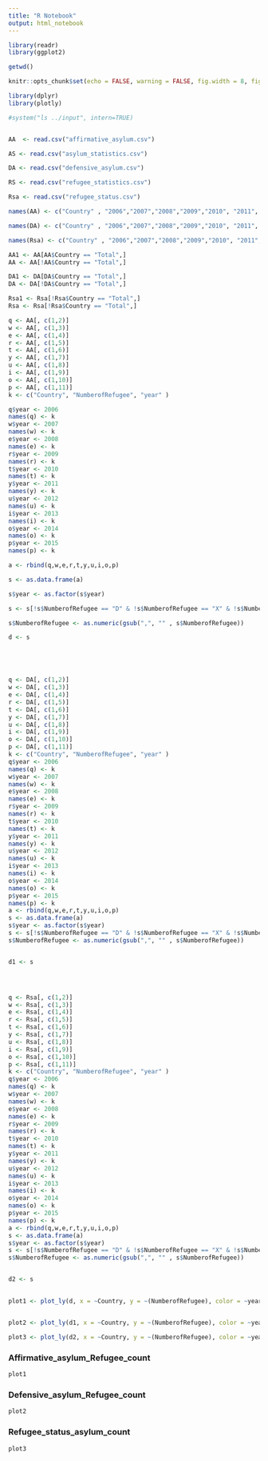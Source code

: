 ```yaml
---
title: "R Notebook"
output: html_notebook
---
```


```r
library(readr)
library(ggplot2)

```
```r
getwd()

```


```r
knitr::opts_chunk$set(echo = FALSE, warning = FALSE, fig.width = 8, fig.height = 6)

library(dplyr)
library(plotly)

#system("ls ../input", intern=TRUE)


AA  <- read.csv("affirmative_asylum.csv")

AS <- read.csv("asylum_statistics.csv")

DA <- read.csv("defensive_asylum.csv")

RS <- read.csv("refugee_statistics.csv")

Rsa <- read.csv("refugee_status.csv")

names(AA) <- c("Country" , "2006","2007","2008","2009","2010", "2011", "2012", "2013","2014", "2015")

names(DA) <- c("Country" , "2006","2007","2008","2009","2010", "2011", "2012", "2013","2014", "2015")

names(Rsa) <- c("Country" , "2006","2007","2008","2009","2010", "2011", "2012", "2013","2014", "2015")

AA1 <- AA[AA$Country == "Total",]
AA <- AA[!AA$Country == "Total",]

DA1 <- DA[DA$Country == "Total",]
DA <- DA[!DA$Country == "Total",]

Rsa1 <- Rsa[!Rsa$Country == "Total",]
Rsa <- Rsa[!Rsa$Country == "Total",]


```

```r
q <- AA[, c(1,2)]
w <- AA[, c(1,3)]
e <- AA[, c(1,4)]
r <- AA[, c(1,5)]
t <- AA[, c(1,6)]
y <- AA[, c(1,7)]
u <- AA[, c(1,8)]
i <- AA[, c(1,9)]
o <- AA[, c(1,10)]
p <- AA[, c(1,11)]
k <- c("Country", "NumberofRefugee", "year" )

q$year <- 2006
names(q) <- k
w$year <- 2007
names(w) <- k
e$year <- 2008
names(e) <- k
r$year <- 2009
names(r) <- k
t$year <- 2010
names(t) <- k
y$year <- 2011
names(y) <- k
u$year <- 2012
names(u) <- k
i$year <- 2013
names(i) <- k
o$year <- 2014
names(o) <- k
p$year <- 2015
names(p) <- k

a <- rbind(q,w,e,r,t,y,u,i,o,p)

s <- as.data.frame(a)

s$year <- as.factor(s$year)

s <- s[!s$NumberofRefugee == "D" & !s$NumberofRefugee == "X" & !s$NumberofRefugee == "-" & !s$NumberofRefugee == "", ]

s$NumberofRefugee <- as.numeric(gsub(",", "" , s$NumberofRefugee))

d <- s





q <- DA[, c(1,2)]
w <- DA[, c(1,3)]
e <- DA[, c(1,4)]
r <- DA[, c(1,5)]
t <- DA[, c(1,6)]
y <- DA[, c(1,7)]
u <- DA[, c(1,8)]
i <- DA[, c(1,9)]
o <- DA[, c(1,10)]
p <- DA[, c(1,11)]
k <- c("Country", "NumberofRefugee", "year" )
q$year <- 2006
names(q) <- k
w$year <- 2007
names(w) <- k
e$year <- 2008
names(e) <- k
r$year <- 2009
names(r) <- k
t$year <- 2010
names(t) <- k
y$year <- 2011
names(y) <- k
u$year <- 2012
names(u) <- k
i$year <- 2013
names(i) <- k
o$year <- 2014
names(o) <- k
p$year <- 2015
names(p) <- k
a <- rbind(q,w,e,r,t,y,u,i,o,p)
s <- as.data.frame(a)
s$year <- as.factor(s$year)
s <- s[!s$NumberofRefugee == "D" & !s$NumberofRefugee == "X" & !s$NumberofRefugee == "-" & !s$NumberofRefugee == "", ]
s$NumberofRefugee <- as.numeric(gsub(",", "" , s$NumberofRefugee))


d1 <- s




q <- Rsa[, c(1,2)]
w <- Rsa[, c(1,3)]
e <- Rsa[, c(1,4)]
r <- Rsa[, c(1,5)]
t <- Rsa[, c(1,6)]
y <- Rsa[, c(1,7)]
u <- Rsa[, c(1,8)]
i <- Rsa[, c(1,9)]
o <- Rsa[, c(1,10)]
p <- Rsa[, c(1,11)]
k <- c("Country", "NumberofRefugee", "year" )
q$year <- 2006
names(q) <- k
w$year <- 2007
names(w) <- k
e$year <- 2008
names(e) <- k
r$year <- 2009
names(r) <- k
t$year <- 2010
names(t) <- k
y$year <- 2011
names(y) <- k
u$year <- 2012
names(u) <- k
i$year <- 2013
names(i) <- k
o$year <- 2014
names(o) <- k
p$year <- 2015
names(p) <- k
a <- rbind(q,w,e,r,t,y,u,i,o,p)
s <- as.data.frame(a)
s$year <- as.factor(s$year)
s <- s[!s$NumberofRefugee == "D" & !s$NumberofRefugee == "X" & !s$NumberofRefugee == "-" & !s$NumberofRefugee == "", ]
s$NumberofRefugee <- as.numeric(gsub(",", "" , s$NumberofRefugee))


d2 <- s


```


## {.tabset}
```r

plot1 <- plot_ly(d, x = ~Country, y = ~(NumberofRefugee), color = ~year , type = "bar" ) %>% layout(title = "Rufugees ( affirmative_asylum)" , barmode = 'relative')


plot2 <- plot_ly(d1, x = ~Country, y = ~(NumberofRefugee), color = ~year , type = "bar" ) %>% layout(title = "Rufugees ( Defensive_asylum)" , barmode = 'relative') 

plot3 <- plot_ly(d2, x = ~Country, y = ~(NumberofRefugee), color = ~year , type = "bar" ) %>% layout(title = "Rufugees ( Refugee_status_asylum)" , barmode = 'relative')


```

### Affirmative_asylum_Refugee_count
```r
plot1
```

### Defensive_asylum_Refugee_count
```r
plot2
```

### Refugee_status_asylum_count
```r
plot3
```
```


















































































```r
library(forecast)
library(lambda.tools)
library(futile.logger)


do_forecast <- function(country, df, h=2, plot=FALSE) {
  flog.info("[%s] start", country)
  xs <- as.numeric(colnames(df))
  xs <- c(xs, max(xs) + (1:h))
  ys <- as.numeric(df[country,])

  fc <- forecast(ys, h=h)
  if (plot) plot(fc)

  id <- sprintf("%s.%s", country, tail(xs,h))
  data.frame(Id=id, Prediction=as.numeric(fc$mean))
}

df <- read.csv('training.csv', row.names=1)
colnames(df) <- sub('X','', colnames(df), fixed=TRUE)
out <- fold(rownames(df), function(i,acc) rbind(acc, do_forecast(i,df)), NULL)

# write.csv(out, 'submission.csv', row.names=FALSE, quote=FALSE)

```

